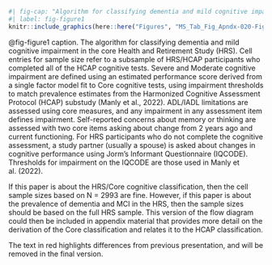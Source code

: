 <!-- MS_Tab_Fig_Apndx-020-Figure-1.qmd -->
<!-- Rich Jones -->
<!-- 2025-07-22 -->

```{=openxml}
<w:p><w:r><w:br w:type="page"/></w:r></w:p>
```


```r
#| fig-cap: "Algorithm for classifying dementia and mild cognitive impairment in the Health and Retirement Study"
#| label: fig-figure1
knitr::include_graphics(here::here("Figures", "MS_Tab_Fig_Apndx-020-Figure-1.png"))
```


::: {custom-style="Footnote text"}
@fig-figure1 caption. The algorithm for classifying dementia and mild cognitive impairment in the core Health and Retirement Study (HRS). Cell entries for sample size refer to a subsample of HRS/HCAP participants who completed all of the HCAP cognitive tests. Severe and Moderate cognitive impairment are defined using an estimated performance score derived from a single factor model fit to Core cognitive tests, using impairment thresholds to match prevalence estimates from the Harmonized Cognitive Assessment Protocol (HCAP) substudy (Manly et al., 2022). ADL/IADL limitations are assessed using core measures, and any impairment in any assessment item defines impairment. Self-reported concerns about memory or thinking are assessed with two core items asking about change from 2 years ago and current functioning. For HRS participants who do not complete the cognitive assessment, a study partner (usually a spouse) is asked about changes in cognitive performance using Jorm's Informant Questionnaire (IQCODE). Thresholds for impairment on the IQCODE are those used in Manly et al. (2022). 
:::

::: {custom-style="Commentary"}
If this paper is about the HRS/Core cognitive classification, then the cell sample sizes based on N = 2993 are fine. However, if this paper is about the prevalence of dementia and MCI in the HRS, then the sample sizes should be based on the full HRS sample. This version of the flow diagram could then be included in appendix material that provides more detail on the derivation of the Core classification and relates it to the HCAP classification. 

The text in red highlights differences from previous presentation, and will be removed in the final version.
::: 

<!-- have a nice day -->